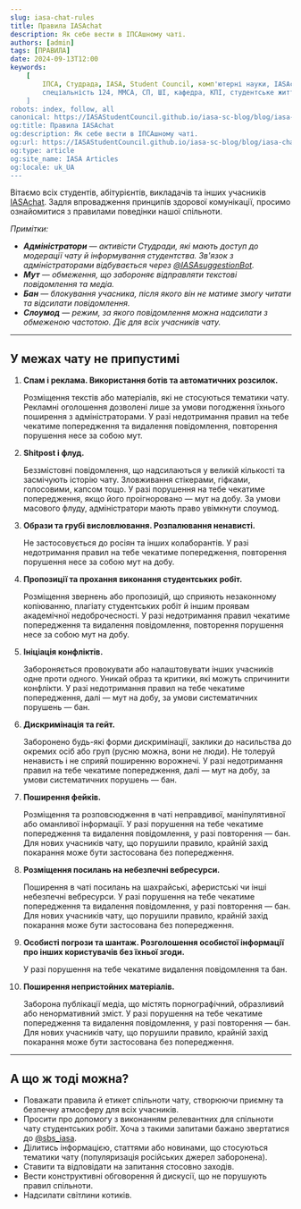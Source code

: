 ```yaml
---
slug: iasa-chat-rules
title: Правила IASAchat
description: Як себе вести в ІПСАшному чаті.
authors: [admin]
tags: [ПРАВИЛА]
date: 2024-09-13T12:00
keywords: 
    [
        ІПСА, Студрада, IASA, Student Council, комп'ютерні науки, IASAchat, правила, системний аналіз, спеціальність 122, 
        спеціальність 124, ММСА, СП, ШІ, кафедра, КПІ, студентське життя, студрада КПІ, університетське життя,
    ]
robots: index, follow, all
canonical: https://IASAStudentCouncil.github.io/iasa-sc-blog/blog/iasa-chat-rules
og:title: Правила IASAchat
og:description: Як себе вести в ІПСАшному чаті.
og:url: https://IASAStudentCouncil.github.io/iasa-sc-blog/blog/iasa-chat-rules
og:type: article
og:site_name: IASA Articles
og:locale: uk_UA
---
```


Вітаємо всіх студентів, абітурієнтів, викладачів та інших учасників [IASAchat](https://t.me/+Ymp6jYX8Vu5lNGYy). 
Задля впровадження принципів здорової комунікації, просимо ознайомитися з правилами поведінки нашої спільноти.

<!--truncate-->

_Примітки:_
- _**Адміністратори** — активісти Студради, які мають доступ до модерації чату й інформування студентства. Зв'язок з адміністраторами відбувається через [@IASAsuggestionBot](https://t.me/IASAsuggestionBot)._
- _**Мут** — обмеження, що забороняє відправляти текстові повідомлення та медіа._
- _**Бан** — блокування учасника, після якого він не матиме змогу читати та відсилати повідомлення._
- _**Слоумод** — режим, за якого повідомлення можна надсилати з обмеженою частотою. Діє для всіх учасників чату._

---

## У межах чату не припустимі

1. **Спам і реклама. Використання ботів та автоматичних розсилок.**

    Розміщення текстів або матеріалів, які не стосуються тематики чату. Рекламні оголошення дозволені лише за умови погодження їхнього поширення з адміністраторами.
    У разі недотримання правил на тебе чекатиме попередження та видалення повідомлення, повторення порушення несе за собою мут.

2. **Shitpost і флуд.**

    Беззмістовні повідомлення, що надсилаються у великій кількості та засмічують історію чату. Зловживання стікерами, гіфками, голосовими, капсом тощо.
    У разі порушення на тебе чекатиме попередження, якщо його проігноровано — мут на добу. За умови масового флуду, адміністратори мають право увімкнути слоумод.

3. **Образи та грубі висловлювання. Розпалювання ненависті.**

    Не застосовується до росіян та інших колаборантів.
    У разі недотримання правил на тебе чекатиме попередження, повторення порушення несе за собою мут на добу.

4. **Пропозиції та прохання виконання студентських робіт.**

    Розміщення звернень або пропозицій, що сприяють незаконному копіюванню, плагіату студентських робіт й іншим проявам академічної недоброчесності.
    У разі недотримання правил чекатиме попередження та видалення повідомлення, повторення порушення несе за собою мут на добу.

5. **Ініціація конфліктів.**

    Забороняється провокувати або налаштовувати інших учасників одне проти одного. Уникай образ та критики, які можуть спричинити конфлікти.
    У разі недотримання правил на тебе чекатиме попередження, далі — мут на добу, за умови систематичних порушень — бан.

6. **Дискримінація та гейт.**

    Заборонено будь-які форми дискримінації, заклики до насильства до окремих осіб або груп (русню можна, вони не люди). Не толеруй ненависть і не сприяй поширенню ворожнечі.
    У разі недотримання правил на тебе чекатиме попередження, далі — мут на добу, за умови систематичних порушень — бан.

7. **Поширення фейків.**

    Розміщення та розповсюдження в чаті неправдивої, маніпулятивної або оманливої інформації.
    У разі порушення на тебе чекатиме попередження та видалення повідомлення, у разі повторення — бан. Для нових учасників чату, що порушили правило, крайній захід покарання може бути застосована без попередження.

8. **Розміщення посилань на небезпечні вебресурси.**

    Поширення в чаті посилань на шахрайські, аферистські чи інші небезпечні вебресурси.
    У разі порушення на тебе чекатиме попередження та видалення повідомлення, у разі повторення — бан. Для нових учасників чату, що порушили правило, крайній захід покарання може бути застосована без попередження.

9. **Особисті погрози та шантаж. Розголошення особистої інформації про інших користувачів без їхньої згоди.**

    У разі порушення на тебе чекатиме видалення повідомлення та бан.

10. **Поширення непристойних матеріалів.**

    Заборона публікації медіа, що містять порнографічний, образливий або ненормативний зміст.
    У разі порушення на тебе чекатиме попередження та видалення повідомлення, у разі повторення — бан. Для нових учасників чату, що порушили правило, крайній захід покарання може бути застосована без попередження.

---

## А що ж тоді можна?

- Поважати правила й етикет спільноти чату, створюючи приємну та безпечну атмосферу для всіх учасників.
- Просити про допомогу з виконанням релевантних для спільноти чату студентських робіт. Хоча з такими запитами бажано звертатися до [@sbs_iasa](https://t.me/sbs_iasa).
- Ділитись інформацією, статтями або новинами, що стосуються тематики чату (популяризація російських джерел заборонена).
- Ставити та відповідати на запитання стосовно заходів.
- Вести конструктивні обговорення й дискусії, що не порушують правил спільноти.
- Надсилати світлини котиків.
